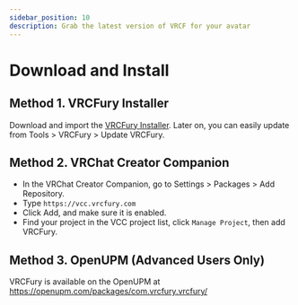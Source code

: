 ---
sidebar_position: 10
description: Grab the latest version of VRCF for your avatar
---

# Download and Install

## Method 1. VRCFury Installer

Download and import the [VRCFury Installer](https://vrcfury.com/installer). Later on, you can easily update from Tools > VRCFury > Update VRCFury.

## Method 2. VRChat Creator Companion

* In the VRChat Creator Companion, go to Settings > Packages > Add Repository.
* Type `https://vcc.vrcfury.com`
* Click Add, and make sure it is enabled.
* Find your project in the VCC project list, click `Manage Project`, then add VRCFury.

## Method 3. OpenUPM (Advanced Users Only)

VRCFury is available on the OpenUPM at https://openupm.com/packages/com.vrcfury.vrcfury/

<!--
## How to remove / uninstall

* `Tools > VRCFury > Uninstall VRCFury`
* If that doesn't work, or the menu is missing entirely, go into Unity's `Package Manager` tab and remove all the VRCFury packages. **Remove the VRCFury Updater FIRST** so it doesn't try to reinstall the rest.
-->
